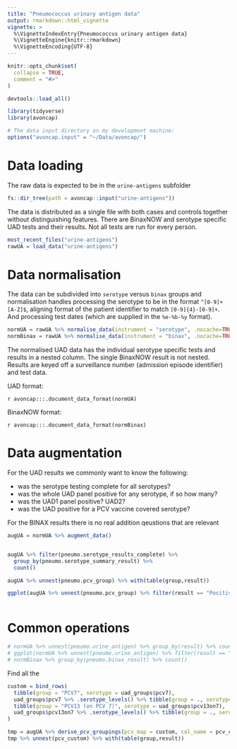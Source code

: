 ```yaml
---
title: "Pneumococcus urinary antigen data"
output: rmarkdown::html_vignette
vignette: >
  %\VignetteIndexEntry{Pneumococcus urinary antigen data}
  %\VignetteEngine{knitr::rmarkdown}
  %\VignetteEncoding{UTF-8}
---
```


```r
knitr::opts_chunk$set(
  collapse = TRUE,
  comment = "#>"
)

devtools::load_all()

library(tidyverse)
library(avoncap)
```

```r

# The data input directory on my development machine:
options("avoncap.input" = "~/Data/avoncap/")

```

# Data loading

The raw data is expected to be in the `urine-antigens` subfolder

```r
fs::dir_tree(path = avoncap::input("urine-antigens"))
```

The data is distributed as a single file with both cases and controls together
without distinguishing features. There are BinaxNOW and serotype specific UAD
tests and their results. Not all tests are run for every person.

```r
most_recent_files("urine-antigens")
rawUA = load_data("urine-antigens")
```

# Data normalisation

The data can be subdivided into `serotype` versus `binax` groups and normalisation
handles processing the serotype to be in the format `^[0-9]+[A-Z]$`, aligning
format of the patient identifier to match `[0-9]{4}-[0-9]+`. And processing test
dates (which are supplied in the `%e-%b-%y` format).

```r

normUA = rawUA %>% normalise_data(instrument = "serotype", .nocache=TRUE)
normBinax = rawUA %>% normalise_data(instrument = "binax", .nocache=TRUE)

```

The normalised UAD data has the individual serotype specific tests and results
in a nested column. The single BinaxNOW result is not nested. Results are keyed
off a surveillance number (admission episode identifier) and test data.

UAD format:

`r avoncap:::.document_data_format(normUA)`

BinaxNOW format:

`r avoncap:::.document_data_format(normBinax)`

# Data augmentation

For the UAD results we commonly want to know the following:

* was the serotype testing complete for all serotypes?
* was the whole UAD panel positive for any serotype, if so how many?
* was the UAD1 panel positive? UAD2?
* was the UAD positive for a PCV vaccine covered serotype?

For the BINAX results there is no real addition qeustions that are relevant


```r

augUA = normUA %>% augment_data()


augUA %>% filter(pneumo.serotype_results_complete) %>% 
  group_by(pneumo.serotype_summary_result) %>% 
  count()

augUA %>% unnest(pneumo.pcv_group) %>% with(table(group,result))

ggplot(augUA %>% unnest(pneumo.pcv_group) %>% filter(result == "Positive"), aes(x=group))+geom_histogram(stat="count")



```

# Common operations

```r

# normUA %>% unnest(pneumo.urine_antigen) %>% group_by(result) %>% count()
# ggplot(normUA %>% unnest(pneumo.urine_antigen) %>% filter(result == "Positive"), aes(x=test))+geom_histogram(stat="count")
# normBinax %>% group_by(pneumo.binax_result) %>% count()

```

Find all the 

```r
custom = bind_rows(
  tibble(group = "PCV7", serotype = uad_groups$pcv7),
  uad_groups$pcv7 %>% .serotype_levels() %>% tibble(group = ., serotype = .),
  tibble(group = "PCV13 (on PCV 7)", serotype = uad_groups$pcv13on7),
  uad_groups$pcv13on7 %>% .serotype_levels() %>% tibble(group = ., serotype = .)
)

tmp = augUA %>% derive_pcv_groupings(pcv_map = custom, col_name = pcv_custom) %>% glimpse()
tmp %>% unnest(pcv_custom) %>% with(table(group,result))

```
